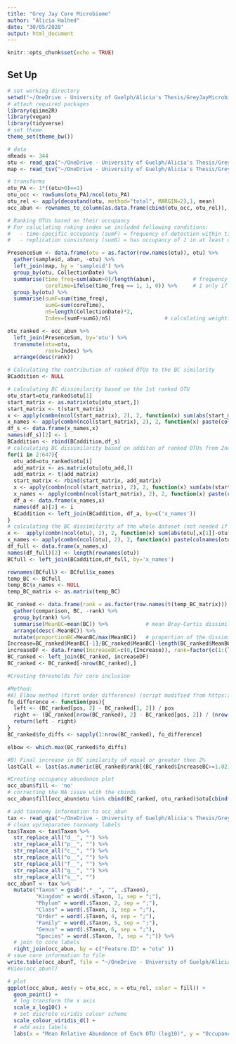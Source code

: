 ```yaml
---
title: "Grey Jay Core Microbiome"
author: "Alicia Halhed"
date: "30/05/2020"
output: html_document
---
```


```r
knitr::opts_chunk$set(echo = TRUE)
```

## Set Up
```r
# set working directory
setwd("~/OneDrive - University of Guelph/Alicia's Thesis/GreyJayMicrobiome/")
# attach required packages
library(qiime2R)
library(vegan)
library(tidyverse)
# set theme
theme_set(theme_bw())
```

```r
# data
nReads <- 344
otu <- read_qza("~/OneDrive - University of Guelph/Alicia's Thesis/GreyJayMicrobiome/rarefied-table.qza")$data
map <- read_tsv("~/OneDrive - University of Guelph/Alicia's Thesis/GreyJayMicrobiome/input/jay-met.tsv")

# transforms
otu_PA <- 1*((otu>0)==1)                                               # presence-absence data
otu_occ <- rowSums(otu_PA)/ncol(otu_PA)                                # occupancy calculation
otu_rel <- apply(decostand(otu, method="total", MARGIN=2),1, mean)     # mean relative abundance
occ_abun <- rownames_to_column(as.data.frame(cbind(otu_occ, otu_rel)),'otu') # combining occupancy and abundance data frame
```

```r
# Ranking OTUs based on their occupancy
# For caluclating raking index we included following conditions:
#   - time-specific occupancy (sumF) = frequency of detection within time point (genotype or site)
#   - replication consistency (sumG) = has occupancy of 1 in at least one time point (genotype or site) (1 if occupancy 1, else 0)

PresenceSum <- data.frame(otu = as.factor(row.names(otu)), otu) %>% 
  gather(sampleid, abun, -otu) %>%
  left_join(map, by = 'sampleid') %>%
  group_by(otu, CollectionDate) %>%
  summarise(time_freq=sum(abun>0)/length(abun),            # frequency of detection between time points
            coreTime=ifelse(time_freq == 1, 1, 0)) %>%     # 1 only if occupancy 1 with specific time, 0 if not
  group_by(otu) %>%
  summarise(sumF=sum(time_freq),
            sumG=sum(coreTime),
            nS=length(CollectionDate)*2,           
            Index=(sumF+sumG)/nS)                 # calculating weighting Index based on number of time points detected and 

otu_ranked <- occ_abun %>%
  left_join(PresenceSum, by='otu') %>%
  transmute(otu=otu,
            rank=Index) %>%
  arrange(desc(rank))
```


```r
# Calculating the contribution of ranked OTUs to the BC similarity
BCaddition <- NULL

# calculating BC dissimilarity based on the 1st ranked OTU
otu_start=otu_ranked$otu[1]                   
start_matrix <- as.matrix(otu[otu_start,])
start_matrix <- t(start_matrix)
x <- apply(combn(ncol(start_matrix), 2), 2, function(x) sum(abs(start_matrix[,x[1]]- start_matrix[,x[2]]))/(2*nReads))
x_names <- apply(combn(ncol(start_matrix), 2), 2, function(x) paste(colnames(start_matrix)[x], collapse=' - '))
df_s <- data.frame(x_names,x)
names(df_s)[2] <- 1 
BCaddition <- rbind(BCaddition,df_s)
# calculating BC dissimilarity based on additon of ranked OTUs from 2nd to 500th. Can be set to the entire length of OTUs in the dataset, however it might take some time if more than 5000 OTUs are included.
for(i in 2:647){                              
  otu_add=otu_ranked$otu[i]                       
  add_matrix <- as.matrix(otu[otu_add,])
  add_matrix <- t(add_matrix)
  start_matrix <- rbind(start_matrix, add_matrix)
  x <- apply(combn(ncol(start_matrix), 2), 2, function(x) sum(abs(start_matrix[,x[1]]-start_matrix[,x[2]]))/(2*nReads))
  x_names <- apply(combn(ncol(start_matrix), 2), 2, function(x) paste(colnames(start_matrix)[x], collapse=' - '))
  df_a <- data.frame(x_names,x)
  names(df_a)[2] <- i 
  BCaddition <- left_join(BCaddition, df_a, by=c('x_names'))
}
# calculating the BC dissimilarity of the whole dataset (not needed if the second loop is already including all OTUs) 
x <-  apply(combn(ncol(otu), 2), 2, function(x) sum(abs(otu[,x[1]]-otu[,x[2]]))/(2*nReads))   
x_names <- apply(combn(ncol(otu), 2), 2, function(x) paste(colnames(otu)[x], collapse=' - '))
df_full <- data.frame(x_names,x)
names(df_full)[2] <- length(rownames(otu))
BCfull <- left_join(BCaddition,df_full, by='x_names')

rownames(BCfull) <- BCfull$x_names
temp_BC <- BCfull
temp_BC$x_names <- NULL
temp_BC_matrix <- as.matrix(temp_BC)

BC_ranked <- data.frame(rank = as.factor(row.names(t(temp_BC_matrix))),t(temp_BC_matrix)) %>% 
  gather(comparison, BC, -rank) %>%
  group_by(rank) %>%
  summarise(MeanBC=mean(BC)) %>%            # mean Bray-Curtis dissimilarity
  arrange(desc(-MeanBC)) %>%
  mutate(proportionBC=MeanBC/max(MeanBC))   # proportion of the dissimilarity explained by the n number of ranked OTUs
Increase=BC_ranked$MeanBC[-1]/BC_ranked$MeanBC[-length(BC_ranked$MeanBC)]
increaseDF <- data.frame(IncreaseBC=c(0,(Increase)), rank=factor(c(1:(length(Increase)+1))))
BC_ranked <- left_join(BC_ranked, increaseDF)
BC_ranked <- BC_ranked[-nrow(BC_ranked),]
```

```r
#Creating thresholds for core inclusion 

#Method: 
#A) Elbow method (first order difference) (script modified from https://pommevilla.github.io/random/elbows.html)
fo_difference <- function(pos){
  left <- (BC_ranked[pos, 2] - BC_ranked[1, 2]) / pos
  right <- (BC_ranked[nrow(BC_ranked), 2] - BC_ranked[pos, 2]) / (nrow(BC_ranked) - pos)
  return(left - right)
}
BC_ranked$fo_diffs <- sapply(1:nrow(BC_ranked), fo_difference)

elbow <- which.max(BC_ranked$fo_diffs)

#B) Final increase in BC similarity of equal or greater then 2% 
lastCall <- last(as.numeric(BC_ranked$rank[(BC_ranked$IncreaseBC>=1.02)]))

#Creating occupancy abundance plot
occ_abun$fill <- 'no'
# correcting the NA issue with the cbinds
occ_abun$fill[occ_abun$otu %in% cbind(BC_ranked, otu_ranked)$otu[cbind(BC_ranked, otu_ranked)$IncreaseBC>=1.02]] <- 'core'
```

```r
# add taxonomy information to occ_abun
tax <- read_qza("~/OneDrive - University of Guelph/Alicia's Thesis/GreyJayMicrobiome/taxonomy/silva-taxonomy.qza")$data
# clean up/separatee taxonomy labels
tax$Taxon <- tax$Taxon %>%
  str_replace_all("d__", "") %>%
  str_replace_all("p__", "") %>%
  str_replace_all("c__", "") %>%
  str_replace_all("o__", "") %>%
  str_replace_all("f__", "") %>%
  str_replace_all("g__", "") %>%
  str_replace_all("s__", "")
occ_abunT <- tax %>% 
  mutate("Taxon" = gsub(".*__", "", .$Taxon),
         "Kingdom" = word(.$Taxon, 1, sep = ";"),
         "Phylum" = word(.$Taxon, 2, sep = ";"),
         "Class" = word(.$Taxon, 3, sep = ";"),
         "Order" = word(.$Taxon, 4, sep = ";"),
         "Family" = word(.$Taxon, 5, sep = ";"),
         "Genus" = word(.$Taxon, 6, sep = ";"),
         "Species" = word(.$Taxon, 7, sep = ";")) %>%
  # join to core labels
  right_join(occ_abun, by = c("Feature.ID" = "otu" ))
# save core information to file
write.table(occ_abunT, file = "~/OneDrive - University of Guelph/Alicia's Thesis/GreyJayMicrobiome/CanadaJayMicrobiome/data/coreJay.csv", sep = ",", quote = F, row.names = F)
#View(occ_abunT)
```


```r
# plot
ggplot(occ_abun, aes(y = otu_occ, x = otu_rel, color = fill)) + 
  geom_point() +
  # log transform the x axis
  scale_x_log10() +
  # set discrete viridis colour scheme
  scale_colour_viridis_d() + 
  # add axis labels
  labs(x = "Mean Relative Abundance of Each OTU (log10)", y = "Occupancy (Proportion of Samples)")
```


